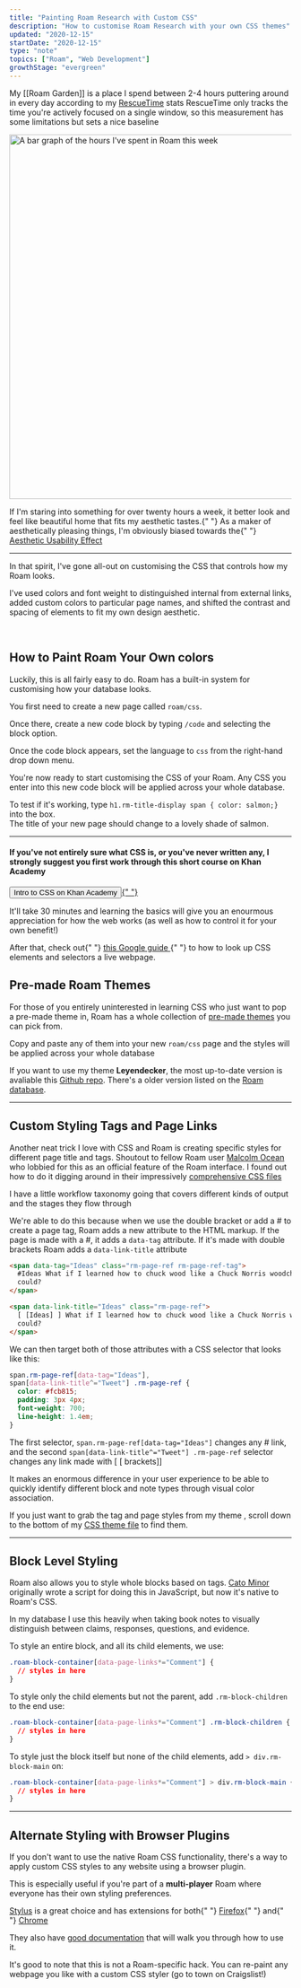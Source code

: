 ```yaml
---
title: "Painting Roam Research with Custom CSS"
description: "How to customise Roam Research with your own CSS themes"
updated: "2020-12-15"
startDate: "2020-12-15"
type: "note"
topics: ["Roam", "Web Development"]
growthStage: "evergreen"
---
```


My [[Roam Garden]] is a place I spend between 2-4 hours puttering around in every day according to my <a href="https://www.rescuetime.com/">RescueTime</a> stats <Footnote idName={1}>RescueTime only tracks the time you're actively focused on a single window, so this measurement has some limitations but sets a nice baseline</Footnote>

<img
  width="650px"
  alt="A bar graph of the hours I've spent in Roam this week"
  src="https://res.cloudinary.com/dg3gyk0gu/image/upload/c_scale,w_660/v1590188743/maggieappleton.com/notes/roamhours.png"
/>

<p>
  If I'm staring into something for over twenty hours a week, it better look and
  feel like beautiful home that fits my aesthetic tastes.{" "}
  <Footnote idName={2}>
    As a maker of aesthetically pleasing things, I'm obviously biased towards
    the{" "}
    <a href="https://en.wikipedia.org/wiki/Aesthetic%E2%80%93usability_effect">
      Aesthetic Usability Effect
    </a>
  </Footnote>
</p>

---

In that spirit, I've gone all-out on customising the CSS that controls how my Roam looks.

I've used colors and font weight to distinguished internal from external links, added custom colors to particular page names, and shifted the contrast and spacing of elements to fit my own design aesthetic.

<ImageFrame
  width="1100px"
  alt="A screen capture of my visual styling system in Roam"
  src="https://res.cloudinary.com/dg3gyk0gu/image/upload/c_scale,w_1720/v1590188713/maggieappleton.com/notes/roam_theme_maggie.png"
/>

<br />

<h2>How to Paint Roam Your Own colors</h2>

<p>
  Luckily, this is all fairly easy to do. Roam has a built-in system for
  customising how your database looks.
</p>

You first need to create a new page called `roam/css`.

<ImageFrame
  width="840px"
  alt="The roam search bar with roam/css entered"
  src="https://res.cloudinary.com/dg3gyk0gu/image/upload/c_scale,f_auto,q_auto:good,w_1200/v1607173029/maggieappleton.com/notes/roam-garden/Screenshot_2020-12-05_at_12.47.43.png"
/>

Once there, create a new code block by typing `/code` and selecting the block option.

<ImageFrame
  width="840px"
  alt="Entering /code into the empty page"
  src="https://res.cloudinary.com/dg3gyk0gu/image/upload/c_scale,f_auto,q_auto:good,w_1200/v1607173035/maggieappleton.com/notes/roam-garden/Screenshot_2020-12-05_at_12.48.46.png"
/>

Once the code block appears, set the language to `css` from the right-hand drop down menu.

<ImageFrame
  width="840px"
  alt="Selecting the code option from the code block dropdown menu"
  src="https://res.cloudinary.com/dg3gyk0gu/image/upload/c_scale,f_auto,q_auto:good,w_1200/v1607173038/maggieappleton.com/notes/roam-garden/Screenshot_2020-12-05_at_12.48.56.png"
/>

You're now ready to start customising the CSS of your Roam. Any CSS you enter into this new code block will be applied across your whole database.

To test if it's working, type `h1.rm-title-display span { color: salmon;}` into the box.  
The title of your new page should change to a lovely shade of salmon.

<ImageFrame
  width="840px"
  alt="The page title changing to the color salmon"
  src="https://res.cloudinary.com/dg3gyk0gu/image/upload/c_scale,f_auto,q_auto:good,w_1200/v1607173750/maggieappleton.com/notes/roam-garden/Screenshot_2020-12-05_at_13.09.01.png"
/>

---

<SimpleCard>

#### If you've not entirely sure what CSS is, or you've never written any, I strongly suggest you first work through this short course on Khan Academy

<p>
  <a
    noTip
    href="https://www.khanacademy.org/computing/computer-programming/html-css/intro-to-css/pt/css-basics"
  >
    <button style={{ marginTop: "0.2em" }}>Intro to CSS on Khan Academy</button>{" "}
  </a>
</p>

<p>
  It'll take 30 minutes and learning the basics will give you an enourmous
  appreciation for how the web works (as well as how to control it for your own
  benefit!)
</p>

<p>
  After that, check out{" "}
  <a href="https://developers.google.com/web/tools/chrome-devtools/css">
    this Google guide
  </a>{" "}
  to how to look up CSS elements and selectors a live webpage.
</p>

</SimpleCard>

## Pre-made Roam Themes

For those of you entirely uninterested in learning CSS who just want to pop a pre-made theme in, Roam has a whole collection of [pre-made themes](https://roamresearch.com/#/app/help/page/fJRcVITNY) you can pick from.

Copy and paste any of them into your new `roam/css` page and the styles will be applied across your whole database

If you want to use my theme **Leyendecker**, the most up-to-date version is avaliable this [Github repo](https://github.com/theianjones/roam-research-themes/blob/master/leyendecker.css). There's a older version listed on the [Roam database](https://roamresearch.com/#/app/help/page/fJRcVITNY).

---

## Custom Styling Tags and Page Links

Another neat trick I love with CSS and Roam is creating specific styles for different page title and tags. <Footnote idName={3}>Shoutout to fellow Roam user <a href="https://malcolmocean.com/">Malcolm Ocean</a> who lobbied for this as an official feature of the Roam interface. I found out how to do it digging around in their impressively <a href="https://gist.github.com/malcolmocean/03d777a1c8f89be8c98e3d89d6821607">comprehensive CSS files</a></Footnote>

I have a little workflow taxonomy going that covers different kinds of output and the stages they flow through

<BasicImage
  width="880px"
  alt="A screencapture of my Roam database with various colored tags"
  src="https://res.cloudinary.com/dg3gyk0gu/image/upload/c_scale,w_1457/v1590193543/maggieappleton.com/notes/datatags.png"
/>

We're able to do this because when we use the double bracket or add a # to create a page tag, Roam adds a new attribute to the HTML markup. If the page is made with a #, it adds a `data-tag` attribute. If it's made with double brackets Roam adds a `data-link-title` attribute

```html
<span data-tag="Ideas" class="rm-page-ref rm-page-ref-tag">
  #Ideas What if I learned how to chuck wood like a Chuck Norris woodchuck
  could?
</span>

<span data-link-title="Ideas" class="rm-page-ref">
  [ [Ideas] ] What if I learned how to chuck wood like a Chuck Norris woodchuck
  could?
</span>
```

We can then target both of those attributes with a CSS selector that looks like this:

```css
span.rm-page-ref[data-tag="Ideas"],
span[data-link-title^="Tweet"] .rm-page-ref {
  color: #fcb815;
  padding: 3px 4px;
  font-weight: 700;
  line-height: 1.4em;
}
```

The first selector, `span.rm-page-ref[data-tag="Ideas"]` changes any # link, and the second `span[data-link-title^="Tweet"] .rm-page-ref` selector changes any link made with [ [ brackets]]

It makes an enormous difference in your user experience to be able to quickly identify different block and note types through visual color association.

If you just want to grab the tag and page styles from my theme , scroll down to the bottom of my <a href="https://github.com/theianjones/roam-research-themes/blob/master/leyendecker.css">CSS theme file</a> to find them.

---

## Block Level Styling

Roam also allows you to style whole blocks based on tags. <Footnote idName={4}>[Cato Minor](https://twitter.com/catominor3?lang=en) originally wrote a script for doing this in JavaScript, but now it's native to Roam's CSS.</Footnote>

In my database I use this heavily when taking book notes to visually distinguish between claims, responses, questions, and evidence.

To style an entire block, and all its child elements, we use:

```css
.roam-block-container[data-page-links*="Comment"] {
  // styles in here
}
```

To style only the child elements but not the parent, add `.rm-block-children` to the end use:

```css
.roam-block-container[data-page-links*="Comment"] .rm-block-children {
  // styles in here
}
```

To style just the block itself but none of the child elements, add `> div.rm-block-main` on:

```css
.roam-block-container[data-page-links*="Comment"] > div.rm-block-main {
  // styles in here
}
```

---

## Alternate Styling with Browser Plugins

If you don't want to use the native Roam CSS functionality, there's a way to apply custom CSS styles to any website using a browser plugin.

This is especially useful if you're part of a **multi-player** Roam where everyone has their own styling preferences.

<p>
  <a href="https://github.com/openstyles/stylus/">Stylus</a> is a great choice
  and has extensions for both{" "}
  <a href="https://addons.mozilla.org/en-GB/firefox/addon/styl-us/">Firefox</a>{" "}
  and{" "}
  <a href="https://chrome.google.com/webstore/detail/stylus/clngdbkpkpeebahjckkjfobafhncgmne?hl=en">
    Chrome
  </a>
</p>

<ImageFrame
  width="920px"
  alt="A screen capture of the stylus interface"
  src="https://res.cloudinary.com/dg3gyk0gu/image/upload/c_scale,w_1720/v1590188865/maggieappleton.com/notes/stylus.png"
/>

They also have <a href="https://github.com/openstyles/stylus/wiki/Editor">good documentation</a> that will walk you through how to use it.

It's good to note that this is not a Roam-specific hack. You can re-paint any webpage you like with a custom CSS styler (go to town on Craigslist!)
